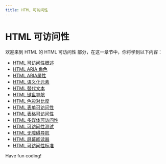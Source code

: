 ```yaml
---
title: HTML 可访问性
---
```


# HTML 可访问性

欢迎来到 HTML 的 HTML 可访问性 部分，在这一章节中，你将学到以下内容：

- [HTML 可访问性概述](./0-html-accessibility-overview.mdx)
- [HTML ARIA 角色](./1-html-aria-role.mdx)
- [HTML ARIA属性](./2-html-aria-attribute.mdx)
- [HTML 语义化元素](./3-html-semantic-element.mdx)
- [HTML 替代文本](./4-html-alternative-text.mdx)
- [HTML 键盘导航](./5-html-keyboard-navigation.mdx)
- [HTML 色彩对比度](./6-html-color-contrast.mdx)
- [HTML 表单可访问性](./7-html-form-accessibility.mdx)
- [HTML 表格可访问性](./8-html-table-accessibility.mdx)
- [HTML 多媒体可访问性](./9-html-multimedia-accessibility.mdx)
- [HTML 可访问性测试](./10-html-accessibility-test.mdx)
- [HTML 无障碍导航](./11-html-accessible-navigation.mdx)
- [HTML 屏幕阅读器](./12-html-screen-reader.mdx)
- [HTML 可访问性标准](./13-html-accessibility-criteria.mdx)

Have fun coding!